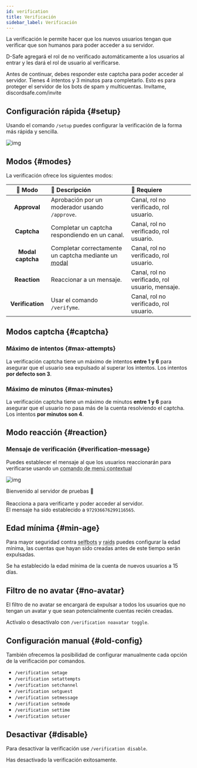```yaml
---
id: verification
title: Verificación
sidebar_label: Verificación
---
```


La verificación le permite hacer que los nuevos usuarios tengan que verificar que son humanos para poder acceder a su servidor.

D-Safe agregará el rol de no verificado automáticamente a los usuarios al entrar y les dará el rol de usuario al verificarse.

<DiscordMessages>
  <discord-message profile="bot">
  <discord-embed slot="embeds" embed-title="Bienvenid@ a Servidor" color="#5865f2" image="https://media.discordapp.net/attachments/750703042386591744/751400793248366592/captcha.png" thumbnail="https://i.imgur.com/Xf4UpdU.png">
  <discord-embed-description slot="description">Antes de continuar, debes responder este <discord-bold>captcha</discord-bold> para poder acceder al servidor. Tienes <discord-bold>4 intentos</discord-bold> y <discord-bold>3 minutos</discord-bold> para completarlo.</discord-embed-description>
  <discord-embed-fields slot="fields">
    <discord-embed-field field-title="¿Por qué?" inline inline-index="1">Esto es para proteger el servidor de los bots de spam y multicuentas.</discord-embed-field>
  </discord-embed-fields>
  <discord-embed-footer slot="footer">Invítame, discordsafe.com/invite</discord-embed-footer>
  </discord-embed>
  </discord-message>
</DiscordMessages>

## Configuración rápida {#setup}

Usando el comando `/setup` puedes configurar la verificación de la forma más rápida y sencilla.

![img](https://i.imgur.com/syANLrK.gif)


## Modos {#modes}

La verificación ofrece los siguientes modos:

| 🔧 Modo           | 📣 Descripción                                                                  | 📑 Requiere                                       |
| :---------------: | :------------------------------------------------------------------------------ | :------------------------------------------------ |
| **Approval**      | Aprobación por un moderador usando `/approve`.                                  | Canal, rol no verificado, rol usuario.            |
| **Captcha**       | Completar un captcha respondiendo en un canal.                                  | Canal, rol no verificado, rol usuario.            |
| **Modal captcha** | Completar correctamente un captcha mediante un <abbr title="Ventana en la interfaz de un programa">modal</abbr> | Canal, rol no verificado, rol usuario.            |
| **Reaction**      | Reaccionar a un mensaje.                                                        | Canal, rol no verificado, rol usuario, mensaje.   |
| **Verification**  | Usar el comando `/verifyme`.                                                    | Canal, rol no verificado, rol usuario.            |

## Modos captcha {#captcha}

### Máximo de intentos {#max-attempts}

La verificación captcha tiene un máximo de intentos **entre 1 y 6** para asegurar que el usuario sea expulsado al superar los intentos.
Los intentos **por defecto son 3**.

### Máximo de minutos {#max-minutes}
La verificación captcha tiene un máximo de minutos **entre 1 y 6** para asegurar que el usuario no pasa más de la cuenta resolviendo el captcha.
Los intentos **por minutos son 4**.

## Modo reacción {#reaction}

### Mensaje de verificación {#verification-message}

Puedes establecer el mensaje al que los usuarios reaccionarán para verificarse usando un <abbr title="Los comandos de menú contextual son los comandos que se ejecutan haciendo Click Derecho (o mantener pulsado en móviles) > Aplicaciones sobre un mensaje o un usuario">comando de menú contextual</abbr>

![img](https://i.imgur.com/hzaPaV1.gif)

<DiscordMessages>
  <discord-message profile="bot">
      Bienvenido al servidor de pruebas 👋<br></br>
      Reacciona a <discord-custom-emoji url="/svg/emojis/white_check_mark.svg" name="✅" embed-emoji></discord-custom-emoji> para verificarte y poder acceder al servidor.
  <discord-reactions slot="reactions">
    <discord-reaction emoji="/svg/emojis/white_check_mark.svg" name="✅" count="2" reacted interactive/>
  </discord-reactions>
  </discord-message>
</DiscordMessages>

<br/>

<DiscordMessages>
  <discord-message profile="bot">
    <discord-command slot="reply" profile="user" command="Set verification message">
    </discord-command>
      <discord-custom-emoji name="checknew"></discord-custom-emoji> El mensaje ha sido establecido a <code>972936676299116565</code>.
  </discord-message>
</DiscordMessages>


## Edad mínima {#min-age}

Para mayor seguridad contra <abbr title="Cuentas de usuario usadas como bots usando herramientas o código, esto incumple los términos de Discord">selfbots</abbr> y <abbr title="Un raid es un ataque coordinado de una gran cantidad de usuarios con la intención de dañar el servidor">raids</abbr> puedes configurar la edad mínima, las cuentas que hayan sido creadas antes de este tiempo serán expulsadas.

<DiscordMessages>
  <discord-message profile="bot">
    <discord-command slot="reply" profile="user" command="/verification minage set">
    </discord-command>
      <discord-custom-emoji name="checknew"></discord-custom-emoji> Se ha establecido la edad mínima de la cuenta de nuevos usuarios a <discord-bold>15 días</discord-bold>.
  </discord-message>
</DiscordMessages>

## Filtro de no avatar {#no-avatar}

El filtro de no avatar se encargará de expulsar a todos los usuarios que no tengan un avatar y que sean potencialmente cuentas recién creadas.

Actívalo o desactívalo con `/verification noavatar toggle`.

## Configuración manual {#old-config}

También ofrecemos la posibilidad de configurar manualmente cada opción de la verificación por comandos.


* `/verification setage`
* `/verification setattempts`
* `/verification setchannel`
* `/verification setguest`
* `/verification setmessage`
* `/verification setmode`
* `/verification settime`
* `/verification setuser`


## Desactivar {#disable}

Para desactivar la verificación use `/verification disable`.

<DiscordMessages>
  <discord-message profile="bot">
    <discord-command slot="reply" profile="user" command="/verification disable">
    </discord-command>
      <discord-custom-emoji name="checknew"></discord-custom-emoji> Has desactivado la verificación exitosamente.
  </discord-message>
</DiscordMessages>
